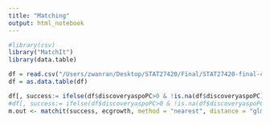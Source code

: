```yaml
---
title: "Matching"
output: html_notebook
---
```


```r
#library(csv)
library("MatchIt")
library(data.table)
```

```r
df = read.csv("/Users/zwanran/Desktop/STAT27420/Final/STAT27420-final-code/Data/data/comprehensive_new.csv")
df = as.data.table(df)
```

```r
df[, success:= ifelse(df$discoveryaspoPC>0 & !is.na(df$discoveryaspoPC), 1, ifelse(discoveryaspoPC==0, 0, NULL))]
#df[, success:= ifelse(df$discoveryaspoPC>0 & !is.na(df$discoveryaspoPC) & df$smpl==1, 1, ifelse(discoveryaspoPC==0 & df$smpl==1, 0, NaN))]
m.out <- matchit(success, ecgrowth, method = "nearest", distance = "glm")
```